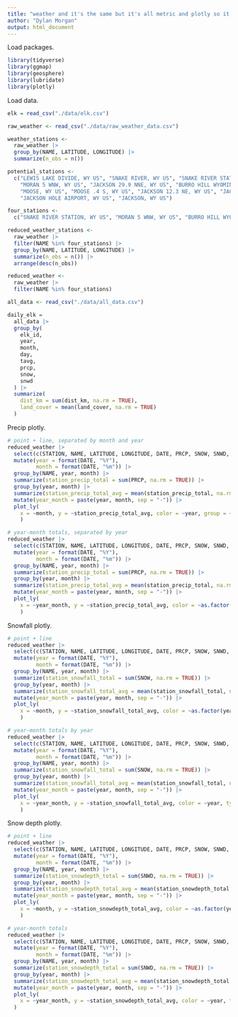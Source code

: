 ```yaml
---
title: "weather and it's the same but it's all metric and plotly so it's not"
author: "Dylan Morgan"
output: html_document
---
```


Load packages.
```r
library(tidyverse)
library(ggmap)
library(geosphere)
library(lubridate)
library(plotly)
```

Load data.
```r
elk = read_csv("./data/elk.csv")

raw_weather <- read_csv("./data/raw_weather_data.csv")

weather_stations <-
  raw_weather |>
  group_by(NAME, LATITUDE, LONGITUDE) |>
  summarize(n_obs = n())

potential_stations <- 
  c("LEWIS LAKE DIVIDE, WY US", "SNAKE RIVER, WY US", "SNAKE RIVER STATION, WY US", "BASE CAMP, WY US", 
    "MORAN 5 WNW, WY US", "JACKSON 29.9 NNE, WY US", "BURRO HILL WYOMING, WY US", "MOOSE 1 NNE, WY US", 
    "MOOSE, WY US", "MOOSE .4 S, WY US", "JACKSON 12.3 NE, WY US", "JACKSON 12.2 NE, WY US", 
    "JACKSON HOLE AIRPORT, WY US", "JACKSON, WY US")

four_stations <- 
  c("SNAKE RIVER STATION, WY US", "MORAN 5 WNW, WY US", "BURRO HILL WYOMING, WY US", "MOOSE 1 NNE, WY US")

reduced_weather_stations <- 
  raw_weather |> 
  filter(NAME %in% four_stations) |> 
  group_by(NAME, LATITUDE, LONGITUDE) |> 
  summarize(n_obs = n()) |> 
  arrange(desc(n_obs))

reduced_weather <- 
  raw_weather |> 
  filter(NAME %in% four_stations)

all_data <- read_csv("./data/all_data.csv")

daily_elk =
  all_data |>
  group_by(
    elk_id,
    year,
    month,
    day,
    tavg,
    prcp,
    snow,
    snwd
  ) |>
  summarize(
    dist_km = sum(dist_km, na.rm = TRUE), 
    land_cover = mean(land_cover, na.rm = TRUE)
  )
```

Precip plotly.
```r
# point + line, separated by month and year
reduced_weather |> 
  select(c(STATION, NAME, LATITUDE, LONGITUDE, DATE, PRCP, SNOW, SNWD, TAVG)) |> 
  mutate(year = format(DATE, "%Y"), 
         month = format(DATE, "%m")) |> 
  group_by(NAME, year, month) |> 
  summarize(station_precip_total = sum(PRCP, na.rm = TRUE)) |> 
  group_by(year, month) |> 
  summarize(station_precip_total_avg = mean(station_precip_total, na.rm = TRUE)) |> 
  mutate(year_month = paste(year, month, sep = "-")) |> 
  plot_ly(
    x = ~month, y = ~station_precip_total_avg, color = ~year, group = ~year, type = 'scatter', mode = 'lines'
    )

# year-month totals, separated by year
reduced_weather |> 
  select(c(STATION, NAME, LATITUDE, LONGITUDE, DATE, PRCP, SNOW, SNWD, TAVG)) |> 
  mutate(year = format(DATE, "%Y"), 
         month = format(DATE, "%m")) |> 
  group_by(NAME, year, month) |> 
  summarize(station_precip_total = sum(PRCP, na.rm = TRUE)) |> 
  group_by(year, month) |> 
  summarize(station_precip_total_avg = mean(station_precip_total, na.rm = TRUE)) |> 
  mutate(year_month = paste(year, month, sep = "-")) |> 
  plot_ly(
    x = ~year_month, y = ~station_precip_total_avg, color = ~as.factor(year), type = "bar"
    )
```

Snowfall plotly.
```r
# point + line
reduced_weather |> 
  select(c(STATION, NAME, LATITUDE, LONGITUDE, DATE, PRCP, SNOW, SNWD, TAVG)) |> 
  mutate(year = format(DATE, "%Y"), 
         month = format(DATE, "%m")) |> 
  group_by(NAME, year, month) |> 
  summarize(station_snowfall_total = sum(SNOW, na.rm = TRUE)) |> 
  group_by(year, month) |> 
  summarize(station_snowfall_total_avg = mean(station_snowfall_total, na.rm = TRUE)) |> 
  mutate(year_month = paste(year, month, sep = "-")) |> 
  plot_ly(
    x = ~month, y = ~station_snowfall_total_avg, color = ~as.factor(year), group = ~year, type = 'scatter', mode = 'lines'
    )

# year-month totals by year
reduced_weather |> 
  select(c(STATION, NAME, LATITUDE, LONGITUDE, DATE, PRCP, SNOW, SNWD, TAVG)) |> 
  mutate(year = format(DATE, "%Y"), 
         month = format(DATE, "%m")) |> 
  group_by(NAME, year, month) |> 
  summarize(station_snowfall_total = sum(SNOW, na.rm = TRUE)) |> 
  group_by(year, month) |> 
  summarize(station_snowfall_total_avg = mean(station_snowfall_total, na.rm = TRUE)) |> 
  mutate(year_month = paste(year, month, sep = "-")) |> 
  plot_ly(
    x = ~year_month, y = ~station_snowfall_total_avg, color = ~year, type = 'bar'
    )
```

Snow depth plotly.
```r
# point + line
reduced_weather |> 
  select(c(STATION, NAME, LATITUDE, LONGITUDE, DATE, PRCP, SNOW, SNWD, TAVG)) |> 
  mutate(year = format(DATE, "%Y"), 
         month = format(DATE, "%m")) |> 
  group_by(NAME, year, month) |> 
  summarize(station_snowdepth_total = sum(SNWD, na.rm = TRUE)) |> 
  group_by(year, month) |> 
  summarize(station_snowdepth_total_avg = mean(station_snowdepth_total, na.rm = TRUE)) |> 
  mutate(year_month = paste(year, month, sep = "-")) |> 
  plot_ly(
    x = ~month, y = ~station_snowdepth_total_avg, color = ~as.factor(year), group = ~year, type = 'scatter', mode = 'lines'
    )

# year-month totals
reduced_weather |> 
  select(c(STATION, NAME, LATITUDE, LONGITUDE, DATE, PRCP, SNOW, SNWD, TAVG)) |> 
  mutate(year = format(DATE, "%Y"), 
         month = format(DATE, "%m")) |> 
  group_by(NAME, year, month) |> 
  summarize(station_snowdepth_total = sum(SNWD, na.rm = TRUE)) |> 
  group_by(year, month) |> 
  summarize(station_snowdepth_total_avg = mean(station_snowdepth_total, na.rm = TRUE)) |> 
  mutate(year_month = paste(year, month, sep = "-")) |> 
  plot_ly(
    x = ~year_month, y = ~station_snowdepth_total_avg, color = ~year, type = 'bar'
  )
```




